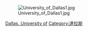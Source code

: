[[Image:University_of_Dallas1.jpg|right]]

<!--The '''[[University_of_Dallas|University of Dallas]]''' is a private [[Catholic|Catholic]] university operated by the [[Diocese_of_Dallas|Diocese of Dallas]] and located in [[Irving,_Texas|Irving, Texas]].-->

{{Cat main}}
{{Commons cat|University of Dallas}}

<!--[[Category:Universities_and_colleges_in_the_Dallas_–_Fort_Worth_Metroplex|Category:Universities and colleges in the Dallas – Fort Worth Metroplex]]-->
<!--[[Category:Roman_Catholic_universities_and_colleges_in_the_United_States|Dallas, University of]]-->
[[Category:德克萨斯州大学|Dallas, University of]]
[[Category:達拉斯|Category:達拉斯]]
<!--[[Category:Education_in_Irving,_Texas|Category:Education in Irving, Texas]]-->